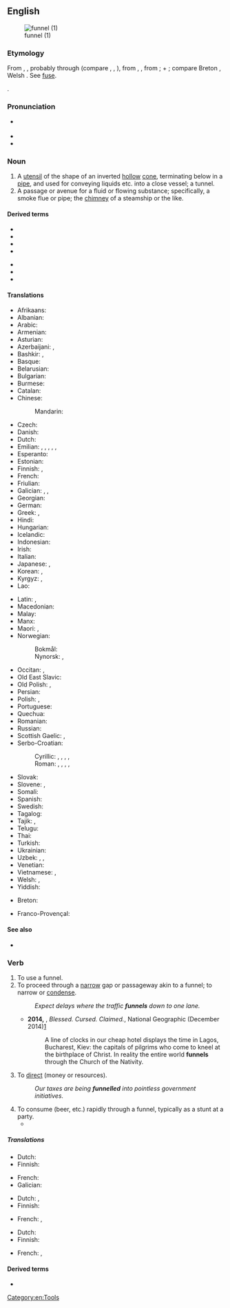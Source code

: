 ==English==
{{wikipedia}}
[[Image:Kitchen_Funnel.jpg|thumb|funnel (1)]]

===Etymology===
From {{inh|en|enm|funell}}, {{m|enm|fonel}}, probably through {{der|en|fro|*founel}} (compare {{cog|frm|fonel}}, {{cog|pro|fonilh}}, {{m|pro|enfounilh}}), from {{der|en|la|fundibulum}}, {{m|la|infundibulum||funnel}}, from {{m|la|infundere||to pour in}};
{{m|la|in||in}} + {{m|la|fundere||to pour}}; compare Breton {{m|br|founil||funnel}}, Welsh {{m|cy|ffynel||air hole, chimney}}. See [[fuse]].

{{doublet|en|fundibulum}}.

===Pronunciation===
* {{a|UK}} {{IPA|/ˈfʌnəl/|lang=en}}
* {{audio|en-us-funnel.ogg|Audio (US)|lang=en}}
* {{rhymes|ʌnəl|lang=en}}

===Noun===
{{en-noun}}

# A [[utensil]] of the shape of an inverted [[hollow]] [[cone]], terminating below in a [[pipe]], and used for conveying liquids etc. into a close vessel; a tunnel.
# A passage or avenue for a fluid or flowing substance; specifically, a smoke flue or pipe; the [[chimney]] of a steamship or the like.

====Derived terms====
{{rel-top|terms derived from ''funnel (noun)''}}
* {{l|en|funnel box}}
* {{l|en|funnel cake}}
* {{l|en|funnel chart}}
* {{l|en|funnel mark}}
{{rel-mid}}
* {{l|en|funnel plot}}
* {{l|en|funnel stay}}
* {{l|en|funnel trap}}
{{rel-bottom}}

====Translations====
{{trans-top|utensil used to guide poured liquids}}
* Afrikaans: {{t|af|tregter}}
* Albanian: {{t+|sq|hinkë|f}}
* Arabic: {{t|ar|قِمْع|m}}
* Armenian: {{t+|hy|ձագար|sc=Armn}}
* Asturian: {{t|ast|embudu|m}}
* Azerbaijani: {{t+|az|qıf}}, {{t+|az|huni}}
* Bashkir: {{t|ba|борғаҡ|sc=Cyrl}}, {{t|ba|буранка|sc=Cyrl}}
* Basque: {{t|eu|inbutu}}
* Belarusian: {{t|be|варо́нка|f|sc=Cyrl}}
* Bulgarian: {{t+|bg|фу́ния|f}}
* Burmese: {{t+|my|ကတော့|sc=Mymr}}
* Catalan: {{t+|ca|embut|m}}
* Chinese:
*: Mandarin: {{t+|cmn|漏斗|tr=lòudǒu|sc=Hani}}
* Czech: {{t+|cs|trychtýř|m}}
* Danish: {{t|da|tragt|c}}
* Dutch: {{t+|nl|trechter}}
* Emilian: {{t|egl|ludrèt|m}}, {{t|egl|luddra|f}}, {{t|egl|lōdra|f}}, {{t|egl|lùder|m}}, {{t|egl|dvinêl|m}}, {{t|egl|buvanèl|m}}
* Esperanto: {{t+|eo|funelo}}
* Estonian: {{t|et|lehter}}
* Finnish: {{t+|fi|suppilo}}, {{t+|fi|tratti}}
* French: {{t+|fr|entonnoir|m}}
* Friulian: {{t|fur|plere|f}}
* Galician: {{t+|gl|funil}}, {{t|gl|alfunín|m}}, {{t+|gl|embude|m}}
* Georgian: {{t|ka|ძაბრი|sc=Geor}}
* German: {{t+|de|Trichter|m}}
* Greek: {{t+|el|χωνί|n|sc=Grek}}, {{t+|el|χοάνη|f|sc=Grek}}
* Hindi: {{t+|hi|कीप|m|sc=Deva}}
* Hungarian: {{t+|hu|tölcsér}}
* Icelandic: {{t|is|trekt}}
* Indonesian: {{t+|id|corong}}
* Irish: {{t|ga|tonnadóir|m}}
* Italian: {{t+|it|imbuto|m}}
* Japanese: {{t+|ja|漏斗|tr=ろうと, rōto, じょうご, jōgo}}, {{t|ja|ファンネル|tr=fanneru|sc=Jpan}}
* Korean: {{t|ko|깔때기}}, {{t|ko|누두}}
* Kyrgyz: {{t|ky|воронка|sc=Cyrl}}, {{t|ky|куйгуч|sc=Cyrl}}
* Lao: {{t|lo|ດ່ຽວຈັບ|sc=Laoo}}
{{trans-mid}}
* Latin: {{t|la|fundibulum}}, {{t|la|infundibulum}}
* Macedonian: {{t|mk|и́нка|f}}
* Malay: {{t|ms|corong}}
* Manx: {{t|gv|tunneyder|m}}
* Maori: {{t|mi|kōrere}}, {{t|mi|kōrere wai}}
* Norwegian:
*: Bokmål: {{t+|nb|trakt|m|f}}
*: Nynorsk: {{t|nn|trakt|f}}, {{t|nn|trekt|f}}
* Occitan: {{t+|oc|embut}}, {{t|oc|enfonilh|m}}
* Old East Slavic: {{t|orv|лии|m|sc=Cyrs}}
* Old Polish: {{t|zlw-opl|lej}}, {{t|zlw-opl|lij}}
* Persian: {{t+|fa|قیف|tr=qif}}
* Polish: {{t+|pl|lejek|m}}, {{t+|pl|lijek}}
* Portuguese: {{t+|pt|funil|m}}
* Quechua: {{t|qu|jumina}}
* Romanian: {{t+|ro|pâlnie|f}}
* Russian: {{t+|ru|воро́нка|f}}
* Scottish Gaelic: {{t|gd|fuineall|m}}, {{t|gd|pìob-tharraing|f}}
* Serbo-Croatian:
*: Cyrillic: {{t|sh|левак|m}}, {{t|sh|љевак|m}}, {{t|sh|лијевак|m}}, {{t|sh|ли̏јак|m}}, {{t|sh|ли̏ј|m}}
*: Roman: {{t+|sh|levak|m}}, {{t+|sh|ljevak|m}}, {{t+|sh|lijevak|m}}, {{t|sh|lȉjak|m}}, {{t|sh|lȉj|m}}
* Slovak: {{t|sk|lievik|m}}
* Slovene: {{t+|sl|lijak|m}}, {{t|sl|lȋj|m}}
* Somali: {{t|so|masaf}}
* Spanish: {{t+|es|embudo|m}}
* Swedish: {{t+|sv|tratt|c}}
* Tagalog: {{t|tl|imbudo}}
* Tajik: {{t|tg|даҳана|sc=Cyrl}}, {{t|tg|қиф|sc=Cyrl}}
* Telugu: {{t+|te|గరాటు}}
* Thai: {{t+|th|กรวย|tr=gruay}}
* Turkish: {{t+|tr|huni}}
* Ukrainian: {{t|uk|воро́нка|f|sc=Cyrl}}
* Uzbek: {{t+|uz|moʻri}}, {{t|uz|moʻrikon}}, {{t+|uz|voronka}}
* Venetian: {{t+|vec|inpiria|f}}
* Vietnamese: {{t+|vi|phễu}}, {{t+|vi|quặn}}
* Welsh: {{t|cy|twndish|m}}, {{t|cy|twmffat|m}}
* Yiddish: {{t|yi|לייקע|m|sc=Hebr}}
{{trans-bottom}}

{{trans-see|smoke flue, chimney|chimney}}

{{checktrans-top}}
* Breton: {{t-check|br|founil}}
{{trans-mid}}
* Franco-Provençal: {{t-check|frp|founil}}
{{trans-bottom}}

====See also====
* {{l|en|tundish}}

===Verb===
{{en-verb|funnels|funnelling|pres_ptc2=funneling|funnelled|past2=funneled|funnelled|past_ptc2=funneled}}

# To use a funnel.
# To proceed through a [[narrow]] gap or passageway akin to a funnel; to narrow or [[condense]].
#: ''Expect delays where the traffic '''funnels''' down to one lane.''
#* '''2014,''' {{w|Paul Salopek}}, ''Blessed. Cursed. Claimed.'', National Geographic (December 2014)[http://ngm.nationalgeographic.com/2014/12/pilgrim-roads/salopek-text]
#*: A line of clocks in our cheap hotel displays the time in Lagos, Bucharest, Kiev: the capitals of pilgrims who come to kneel at the birthplace of Christ. In reality the entire world '''funnels''' through the Church of the Nativity.
# {{lb|en|transitive}} To [[direct]] (money or resources).
#: ''Our taxes are being '''funnelled''' into pointless government initiatives.''
# To consume (beer, etc.) rapidly through a funnel, typically as a stunt at a party.
#* {{quote-text|year=2013|author=Jonathan Caren|title=The Recommendation|page=31|passage=The first time he did it was to this freshman Kevin Ryers and we all just burst out laughing, watching Kevin try to '''funnel''' a beer.}}

=====Translations=====
{{trans-top|to use a funnel}}
* Dutch: {{t|nl|door een trechter gieten}}
* Finnish: {{t|fi|[[käyttää]] [[suppiloa]]}}
{{trans-mid}}
* French: {{t|fr|utiliser un entonnoir}}
* Galician: {{t|gl|enfunilar}}
{{trans-bottom}}

{{trans-top|to proceed through a narrow gap or passageway akin to a funnel}}
* Dutch: {{t|nl|door een kleiner opening voeren}}, {{t+|nl|kanaliseren}}
* Finnish: {{t+|fi|ahtautua}}
{{trans-mid}}
* French: {{t+|fr|canaliser}},
{{trans-bottom}}

{{trans-top|to direct (money or resources).}}
* Dutch: {{t|nl|geld doen circuleren}}
* Finnish: {{t+|fi|ohjata}}
{{trans-mid}}
* French: {{t|fr|faire circuler des resources ou de l'argent}},
{{trans-bottom}}

====Derived terms====
* {{l|en|refunnel}}

[[Category:en:Tools]]